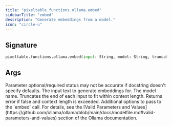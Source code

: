 ```yaml
---
title: "pixeltable.functions.ollama.embed"
sidebarTitle: "embed"
description: "Generate embeddings from a model."
icon: "circle-u"
---
```

## Signature

```python
pixeltable.functions.ollama.embed(input: String, model: String, truncate: Bool, options: Optional[Json]) -> Array[(None,), Float]
```

## Args

<Note>
Parameter optional/required status may not be accurate if docstring doesn't specify defaults.
</Note>

<ParamField path="input" type="String" required>
  The input text to generate embeddings for.


</ParamField>

<ParamField path="model" type="String" required>
  The model name.


</ParamField>

<ParamField path="truncate" type="Bool" required>
  Truncates the end of each input to fit within context length. Returns error if false and context length is exceeded.


</ParamField>

<ParamField path="options" type="Optional[Json]" required>
  Additional options to pass to the `embed` call. For details, see the [Valid Parameters and Values](https://github.com/ollama/ollama/blob/main/docs/modelfile.md#valid-parameters-and-values) section of the Ollama documentation.


</ParamField>

